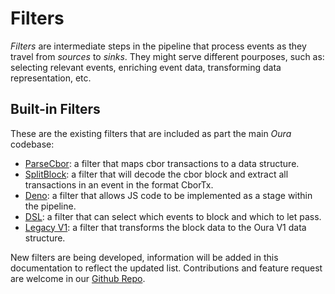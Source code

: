 # Filters

_Filters_ are intermediate steps in the pipeline that process events as they travel from _sources_ to _sinks_. They might serve different pourposes, such as: selecting relevant events, enriching event data, transforming data representation, etc.

## Built-in Filters

These are the existing filters that are included as part the main _Oura_ codebase:

- [ParseCbor](filters/parse_cbor.mdx): a filter that maps cbor transactions to a data structure.
- [SplitBlock](filters/split_block.mdx): a filter that will decode the cbor block and extract all transactions in an event in the format CborTx.
- [Deno](filters/deno.mdx): a filter that allows JS code to be implemented as a stage within the pipeline.
- [DSL](filters/dsl.mdx): a filter that can select which events to block and which to let pass.
- [Legacy V1](filters/legacy_v1.mdx): a filter that transforms the block data to the Oura V1 data structure.

New filters are being developed, information will be added in this documentation to reflect the updated list. Contributions and feature request are welcome in our [Github Repo](https://github.com/txpipe/oura).

